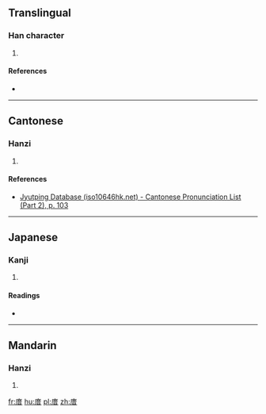 ==Translingual==

===Han character===
{{Han char|rn=53|rad=广|as=08|sn=11|four=00261|canj=ITA|ids=⿸广昔}}

# {{defn|Han|sort=广08}}

====References====
* {{Han ref|kx=0347.140|dkj=09367|hdz=20886.120|uh=5EB4|ud=24244|bh=D548|bd=54600}}

----

==Cantonese==

===Hanzi===
{{yue-hanzi|jyut=[[zik6]]|y=jik6}}

# {{defn|lang=yue|sort=广08}}

====References====
* [http://www.iso10646hk.net/jp/document/download.jsp Jyutping Database (iso10646hk.net) - Cantonese Pronunciation List (Part 2), p. 103]

----

==Japanese==

===Kanji===
{{ja-kanji|grade=|rs=广08}}

# {{defn|lang=ja|sort=广08}}

====Readings====
* {{ja-readings|on=[[せき]] (seki), [[じゃく]] (jaku), [[しゃく]] (shaku)|kun=}}

----

==Mandarin==

===Hanzi===
{{cmn-hanzi|pin=[[jí]] ([[ji2]]), [[yóng]] ([[yong2]])|wg=chi<sup>2</sup>, yung<sup>2</sup>}}

# {{defn|lang=cmn|sort=广08}}

[[fr:庴]]
[[hu:庴]]
[[pl:庴]]
[[zh:庴]]